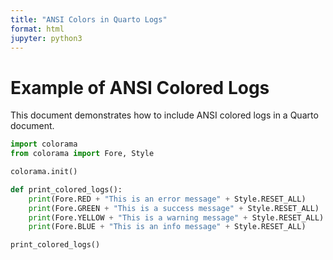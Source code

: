 ```yaml
---
title: "ANSI Colors in Quarto Logs"
format: html
jupyter: python3
---
```


# Example of ANSI Colored Logs

This document demonstrates how to include ANSI colored logs in a Quarto document.

```python
import colorama
from colorama import Fore, Style

colorama.init()

def print_colored_logs():
    print(Fore.RED + "This is an error message" + Style.RESET_ALL)
    print(Fore.GREEN + "This is a success message" + Style.RESET_ALL)
    print(Fore.YELLOW + "This is a warning message" + Style.RESET_ALL)
    print(Fore.BLUE + "This is an info message" + Style.RESET_ALL)

print_colored_logs()
```

